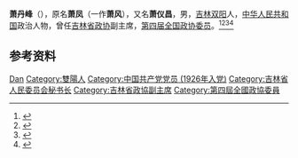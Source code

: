 '''萧丹峰'''（{{bd|1902年||1985年|}}），原名'''萧凤'''（一作'''萧风'''），又名'''萧仪昌'''，男，[[吉林|吉林]][[双阳|双阳]]人，[[中华人民共和国|中华人民共和国]]政治人物，曾任[[吉林省政协|吉林省政协]]副主席，[[第四届全国政协委员|第四届全国政协委员]]。<ref>{{Cite book|title=20世纪中华人物名字号辞典|author=周家珍编著|publisher=法律出版社|year=2000|isbn=9787503628320|location=北京|pages=}}</ref><ref>{{Cite book|title=历届全国政协委员人名辞典|author=|publisher=中国国际广播出版社|year=1996|isbn=9787507813746|location=北京|pages=286}}</ref><ref>{{Cite book|title=中华人民共和国职官志|author=何虎生, 李耀东, 向常福主编|publisher=中国社会出版社|year=2003|isbn=9787800883934|location=北京|pages=}}</ref><ref>{{Cite book|title=关东文化大辞典|author=李治亭主编; 干志耿, 王佩环, 孙玉良等副主编|publisher=辽宁教育出版社|year=1993|isbn=|location=沈阳|pages=}}</ref>

== 参考资料 ==
{{reflist}}

{{Authority control}}
{{DEFAULTSORT:Xiao萧}}
[[Category:萧姓|Dan]]
[[Category:雙陽人|Category:雙陽人]]
[[Category:中国共产党党员_(1926年入党)|Category:中国共产党党员 (1926年入党)]]
[[Category:吉林省人民委员会秘书长|Category:吉林省人民委员会秘书长]]
[[Category:吉林省政協副主席|Category:吉林省政協副主席]]
[[Category:第四屆全國政協委員|Category:第四屆全國政協委員]]

{{中国人物小作品}}